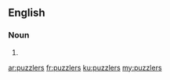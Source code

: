 ==English==

===Noun===
{{head|en}}

# {{plural of|puzzler}}

[[ar:puzzlers]]
[[fr:puzzlers]]
[[ku:puzzlers]]
[[my:puzzlers]]
